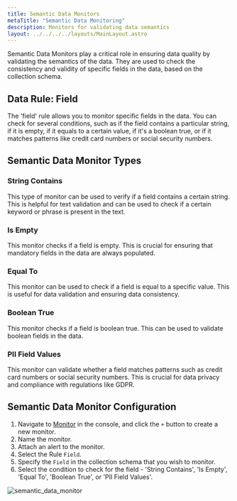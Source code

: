 ```yaml
---
title: Semantic Data Monitors
metaTitle: "Semantic Data Monitoring"
description: Monitors for validating data semantics
layout: ../../../../layouts/MainLayout.astro
---
```



Semantic Data Monitors play a critical role in ensuring data quality by validating the semantics of the data. They are used to check the consistency and validity of specific fields in the data, based on the collection schema.

## Data Rule: Field

The 'field' rule allows you to monitor specific fields in the data. You can check for several conditions, such as if the field contains a particular string, if it is empty, if it equals to a certain value, if it's a boolean true, or if it matches patterns like credit card numbers or social security numbers.

## Semantic Data Monitor Types

### String Contains

This type of monitor can be used to verify if a field contains a certain string. This is helpful for text validation and can be used to check if a certain keyword or phrase is present in the text.

### Is Empty

This monitor checks if a field is empty. This is crucial for ensuring that mandatory fields in the data are always populated.

### Equal To

This monitor can be used to check if a field is equal to a specific value. This is useful for data validation and ensuring data consistency.

### Boolean True

This monitor checks if a field is boolean true. This can be used to validate boolean fields in the data.

### PII Field Values

This monitor can validate whether a field matches patterns such as credit card numbers or social security numbers. This is crucial for data privacy and compliance with regulations like GDPR.

## Semantic Data Monitor Configuration

1. Navigate to [Monitor](https://console.streamdal.com/monitor) in the console, and click the `+` button to create a new monitor.
1. Name the monitor.
1. Attach an alert to the monitor.
1. Select the Rule `Field`.
1. Specify the `Field` in the collection schema that you wish to monitor.
1. Select the condition to check for the field - 'String Contains', 'Is Empty', 'Equal To', 'Boolean True', or 'PII Field Values'.

<img src={semantic_data_monitor} alt="semantic_data_monitor" />
